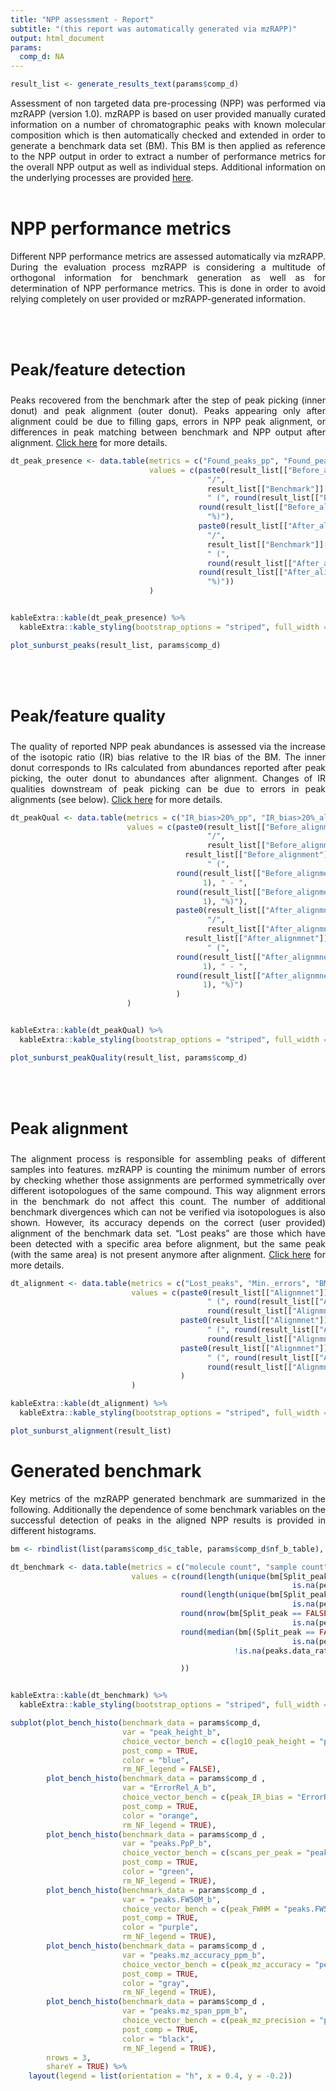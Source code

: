 ```yaml
---
title: "NPP assessment - Report"
subtitle: "(this report was automatically generated via mzRAPP)"
output: html_document
params:
  comp_d: NA
---
```


<style>
body {
text-align: justify}
</style>

```r
result_list <- generate_results_text(params$comp_d)
```

Assessment of non targeted data pre-processing (NPP) was performed via mzRAPP (version 1.0). mzRAPP is based on user provided manually curated information on a number of chromatographic peaks with known molecular composition which is then automatically checked and extended in order to generate a benchmark data set (BM). This BM is then applied as reference to the NPP output in order to extract a number of performance metrics for the overall NPP output as well as individual steps. Additional information on the underlying processes are provided [here](https://github.com/YasinEl/mzRAPP).
<br>
<br>

# NPP performance metrics
Different NPP performance metrics are assessed automatically via mzRAPP. During the evaluation process mzRAPP is considering a multitude of orthogonal information for benchmark generation as well as for determination of NPP performance metrics. This is done in order to avoid relying completely on user provided or mzRAPP-generated information. 

<div class = "row">
<div class = "col-md-6">
<br>
<br>
<br>
<b><p style="font-size:25px">Peak/feature detection</p></b>
Peaks recovered from the benchmark after the step of peak picking (inner donut) and peak alignment (outer donut). Peaks appearing only after alignment could be due to filling gaps, errors in NPP peak alignment, or differences in peak matching between benchmark and NPP output after alignment.
[Click here](https://github.com/YasinEl/mzRAPP) for more details.
```r
dt_peak_presence <- data.table(metrics = c("Found_peaks_pp", "Found_peaks_al"),
                               values = c(paste0(result_list[["Before_alignment"]][["Found_peaks"]][["count"]],
                                            "/",
                                            result_list[["Benchmark"]][["BM_peaks"]],
                                            " (", round(result_list[["Before_alignment"]][["Found_peaks"]][["CI"]][4],1), " - ", 
                                          round(result_list[["Before_alignment"]][["Found_peaks"]][["CI"]][5],1),
                                            "%)"),
                                          paste0(result_list[["After_alignmnet"]][["Found_peaks"]][["count"]],
                                            "/",
                                            result_list[["Benchmark"]][["BM_peaks"]],
                                            " (",
                                            round(result_list[["After_alignmnet"]][["Found_peaks"]][["CI"]][4],1), " - ", 
                                          round(result_list[["After_alignmnet"]][["Found_peaks"]][["CI"]][5],1),
                                            "%)"))
                               )


kableExtra::kable(dt_peak_presence) %>%
  kableExtra::kable_styling(bootstrap_options = "striped", full_width = FALSE, position="left")
```
</div>
<div class = "col-md-6">
```r
plot_sunburst_peaks(result_list, params$comp_d)
```
</div>
</div>

<div class = "row">
<div class = "col-md-6">
<br>
<br>
<br>
<b><p style="font-size:25px">Peak/feature quality</p></b>
The quality of reported NPP peak abundances is assessed via the increase of the isotopic ratio (IR) bias relative to the IR bias of the BM. The inner donut corresponds to IRs calculated from abundances reported after peak picking, the outer donut to abundances after alignment. Changes of IR qualities downstream of peak picking can be due to errors in peak alignments (see below).
[Click here](https://github.com/YasinEl/mzRAPP) for more details.
```r
dt_peakQual <- data.table(metrics = c("IR_bias>20%_pp", "IR_bias>20%_al"),
                          values = c(paste0(result_list[["Before_alignment"]][["IR_quality"]][["Error_inc_above20pp"]][["count"]],
                                            "/",
                                            result_list[["Before_alignment"]][["IR_quality"]][["Error_inc_above20pp"]][["count"]] +
                                       result_list[["Before_alignment"]][["IR_quality"]][["Error_inc_below20pp"]],
                                            " (",
                                     round(result_list[["Before_alignment"]][["IR_quality"]][["Error_inc_above20pp"]][["CI"]][4], 
                                           1), " - ",
                                     round(result_list[["Before_alignment"]][["IR_quality"]][["Error_inc_above20pp"]][["CI"]][5], 
                                           1), "%)"),
                                     paste0(result_list[["After_alignmnet"]][["IR_quality"]][["Error_inc_above20pp"]][["count"]],
                                            "/",
                                            result_list[["After_alignmnet"]][["IR_quality"]][["Error_inc_above20pp"]][["count"]] + 
                                       result_list[["After_alignmnet"]][["IR_quality"]][["Error_inc_below20pp"]],
                                            " (",
                                     round(result_list[["After_alignmnet"]][["IR_quality"]][["Error_inc_above20pp"]][["CI"]][4], 
                                           1), " - ",
                                     round(result_list[["After_alignmnet"]][["IR_quality"]][["Error_inc_above20pp"]][["CI"]][5], 
                                           1), "%)")
                                     )
                          )


kableExtra::kable(dt_peakQual) %>%
  kableExtra::kable_styling(bootstrap_options = "striped", full_width = FALSE, position="left")
```
</div>

<div class = "col-md-6">
```r
plot_sunburst_peakQuality(result_list, params$comp_d)
```
</div>
</div>

<div class = "row">
<div class = "col-md-6">
<br>
<br>
<br>
<b><p style="font-size:25px">Peak alignment</p></b>
The alignment process is responsible for assembling peaks of different samples into features. mzRAPP is counting the minimum number of errors by checking whether those assignments are performed symmetrically over different isotopologues of the same compound. This way alignment errors in the benchmark do not affect this count. The number of additional benchmark divergences which can not be verified via isotopologues is also shown. However, its accuracy depends on the correct (user provided) alignment of the benchmark data set. "Lost peaks" are those which have been detected with a specific area before alignment, but the same peak (with the same area) is not present anymore after alignment.
[Click here](https://github.com/YasinEl/mzRAPP) for more details.
```r
dt_alignment <- data.table(metrics = c("Lost_peaks", "Min._errors", "BM divergences"),
                           values = c(paste0(result_list[["Alignmnet"]][["Lost_b.A"]][["count"]],
                                            " (", round(result_list[["Alignmnet"]][["Lost_b.A"]][["CI"]][4],1), " - ",
                                            round(result_list[["Alignmnet"]][["Lost_b.A"]][["CI"]][5],1), "%)"),
                                      paste0(result_list[["Alignmnet"]][["Min.Errors"]][["count"]],
                                            " (", round(result_list[["Alignmnet"]][["Min.Errors"]][["CI"]][4],1), " - ",
                                            round(result_list[["Alignmnet"]][["Min.Errors"]][["CI"]][5],1), "%)"),
                                      paste0(result_list[["Alignmnet"]][["BM_divergences"]][["count"]],
                                            " (", round(result_list[["Alignmnet"]][["BM_divergences"]][["CI"]][4],1), " - ",
                                            round(result_list[["Alignmnet"]][["BM_divergences"]][["CI"]][5],1), "%)")
                                      )
                           )

kableExtra::kable(dt_alignment) %>%
  kableExtra::kable_styling(bootstrap_options = "striped", full_width = FALSE, position="left")
```
</div>

<div class = "col-md-6">
```r
plot_sunburst_alignment(result_list)
```
</div>
</div>


# Generated benchmark
Key metrics of the mzRAPP generated benchmark are summarized in the following. Additionally the dependence of some benchmark variables on the successful detection of peaks in the aligned NPP results is provided in different histograms.
<div class = "row">
<div class = "col-md-4">
```r
bm <- rbindlist(list(params$comp_d$c_table, params$comp_d$nf_b_table), fill = TRUE, use.names = TRUE)

dt_benchmark <- data.table(metrics = c("molecule count", "sample count", "peak count", "med_scan_acqu._rate [1/s]"),
                           values = c(round(length(unique(bm[Split_peak == FALSE & main_peak == TRUE | 
                                                               is.na(peak_area_ug)]$molecule_b)), 0),
                                      round(length(unique(bm[Split_peak == FALSE & main_peak == TRUE | 
                                                               is.na(peak_area_ug)]$sample_name_b)),0),
                                      round(nrow(bm[Split_peak == FALSE & main_peak == TRUE | 
                                                               is.na(peak_area_ug)]),0),
                                      round(median(bm[(Split_peak == FALSE & main_peak == TRUE | 
                                                               is.na(peak_area_ug)) & 
                                                  !is.na(peaks.data_rate_b)]$peaks.data_rate_b), 1)

                                      ))


kableExtra::kable(dt_benchmark) %>%
  kableExtra::kable_styling(bootstrap_options = "striped", full_width = FALSE, position="left")
```
</div>

<div class = "col-md-8">
```r
subplot(plot_bench_histo(benchmark_data = params$comp_d, 
                         var = "peak_height_b", 
                         choice_vector_bench = c(log10_peak_height = "peak_height_b"), 
                         post_comp = TRUE,
                         color = "blue",
                         rm_NF_legend = FALSE), 
        plot_bench_histo(benchmark_data = params$comp_d , 
                         var = "ErrorRel_A_b", 
                         choice_vector_bench = c(peak_IR_bias = "ErrorRel_A_b"), 
                         post_comp = TRUE,
                         color = "orange",
                         rm_NF_legend = TRUE),
        plot_bench_histo(benchmark_data = params$comp_d , 
                         var = "peaks.PpP_b", 
                         choice_vector_bench = c(scans_per_peak = "peaks.PpP_b"), 
                         post_comp = TRUE,
                         color = "green",
                         rm_NF_legend = TRUE),
        plot_bench_histo(benchmark_data = params$comp_d , 
                         var = "peaks.FW50M_b", 
                         choice_vector_bench = c(peak_FWHM = "peaks.FW50M_b"), 
                         post_comp = TRUE,
                         color = "purple",
                         rm_NF_legend = TRUE), 
        plot_bench_histo(benchmark_data = params$comp_d , 
                         var = "peaks.mz_accuracy_ppm_b", 
                         choice_vector_bench = c(peak_mz_accuracy = "peaks.mz_accuracy_ppm_b"), 
                         post_comp = TRUE,
                         color = "gray",
                         rm_NF_legend = TRUE), 
        plot_bench_histo(benchmark_data = params$comp_d , 
                         var = "peaks.mz_span_ppm_b", 
                         choice_vector_bench = c(peak_mz_precision = "peaks.mz_span_ppm_b"), 
                         post_comp = TRUE,
                         color = "black",
                         rm_NF_legend = TRUE), 
        nrows = 3,
        shareY = TRUE) %>%
    layout(legend = list(orientation = "h", x = 0.4, y = -0.2))
```
</div>
</div>




